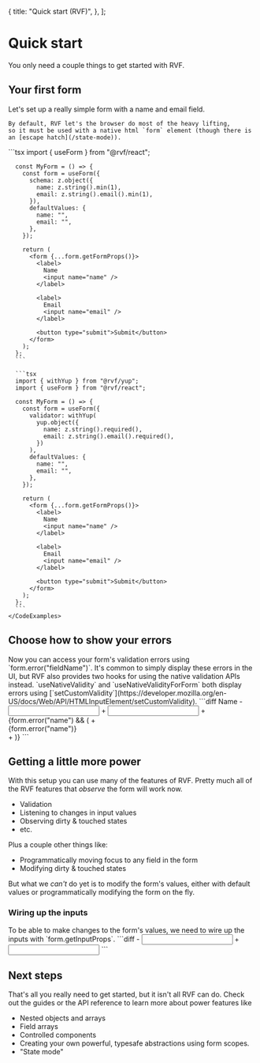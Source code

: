   {
    title: "Quick start (RVF)",
  },
];

# Quick start

You only need a couple things to get started with RVF.

## Your first form

<Row>
  <Col>
    Let's set up a really simple form with a name and email field.

    By default, RVF let's the browser do most of the heavy lifting,
    so it must be used with a native html `form` element (though there is an [escape hatch](/state-mode)).

  </Col>
  <Col>
    <CodeExamples title="Simple form" tabs={["Any Standard Schema compatible library", "Yup"]}>
      ```tsx
      import { useForm } from "@rvf/react";

      const MyForm = () => {
        const form = useForm({
          schema: z.object({
            name: z.string().min(1),
            email: z.string().email().min(1),
          }),
          defaultValues: {
            name: "",
            email: "",
          },
        });

        return (
          <form {...form.getFormProps()}>
            <label>
              Name
              <input name="name" />
            </label>

            <label>
              Email
              <input name="email" />
            </label>

            <button type="submit">Submit</button>
          </form>
        );
      };
      ```

      ```tsx
      import { withYup } from "@rvf/yup";
      import { useForm } from "@rvf/react";

      const MyForm = () => {
        const form = useForm({
          validator: withYup(
            yup.object({
              name: z.string().required(),
              email: z.string().email().required(),
            })
          ),
          defaultValues: {
            name: "",
            email: "",
          },
        });

        return (
          <form {...form.getFormProps()}>
            <label>
              Name
              <input name="name" />
            </label>

            <label>
              Email
              <input name="email" />
            </label>

            <button type="submit">Submit</button>
          </form>
        );
      };
      ```
    </CodeExamples>
  </Col>
</Row>

## Choose how to show your errors

<Row>
  <Col>
    Now you can access your form's validation errors using `form.error("fieldName")`.
    It's common to simply display these errors in the UI, but RVF also provides two hooks for using the native validation APIs instead.
    `useNativeValidity` and `useNativeValidityForForm` both display errors using [`setCustomValidity`](https://developer.mozilla.org/en-US/docs/Web/API/HTMLInputElement/setCustomValidity).
  </Col>
  <Col>
    ```diff
      <label>
        Name
    -   <input name="name" />
    +   <input name="name" aria-describedby="name-error" />
      </label>
    + {form.error("name") && (
    +   <div id="name-error">{form.error("name")}</div>
    + )}
    ```
  </Col>
</Row>

## Getting a little more power

With this setup you can use many of the features of RVF.
Pretty much all of the RVF features that _observe_ the form will work now.

- Validation
- Listening to changes in input values
- Observing dirty & touched states
- etc.

Plus a couple other things like:

- Programmatically moving focus to any field in the form
- Modifying dirty & touched states

But what we _can't_ do yet is to modify the form's values,
either with default values or programmatically modifying the form on the fly.

### Wiring up the inputs

<Row>
  <Col>
    To be able to make changes to the form's values, we need to wire up the inputs
    with `form.getInputProps`.
  </Col>
  <Col>
    ```diff
    -   <input name="name" aria-describedby="name-error" />
    +   <input
    +     {...form.getInputProps("name")}
    +     aria-describedby="name-error"
    +   />
    ```
  </Col>
</Row>

## Next steps

That's all you really need to get started, but it isn't all RVF can do.
Check out the guides or the API reference to learn more about power features like

- Nested objects and arrays
- Field arrays
- Controlled components
- Creating your own powerful, typesafe abstractions using form scopes.
- "State mode"
